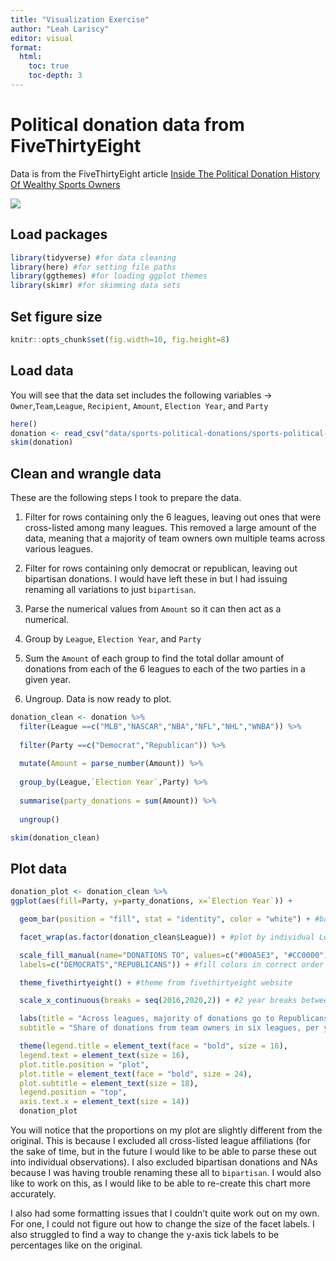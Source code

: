```yaml
---
title: "Visualization Exercise"
author: "Leah Lariscy"
editor: visual
format:
  html:
    toc: true
    toc-depth: 3
---
```


# Political donation data from FiveThirtyEight

Data is from the FiveThirtyEight article [Inside The Political Donation History Of Wealthy Sports Owners](https://fivethirtyeight.com/features/inside-the-political-donation-history-of-wealthy-sports-owners/)

![](https://fivethirtyeight.com/wp-content/uploads/2020/10/espn.DONATIONS.1028-2-1.png?w=1150)

## Load packages

```r
library(tidyverse) #for data cleaning
library(here) #for setting file paths
library(ggthemes) #for loading ggplot themes
library(skimr) #for skimming data sets
```

## Set figure size

```r
knitr::opts_chunk$set(fig.width=10, fig.height=8) 
```

## Load data

You will see that the data set includes the following variables -\> `Owner`,`Team`,`League`, `Recipient`, `Amount`, `Election Year`, and `Party`

```r
here()
donation <- read_csv("data/sports-political-donations/sports-political-donations.csv")
skim(donation)
```

## Clean and wrangle data

These are the following steps I took to prepare the data.

1.  Filter for rows containing only the 6 leagues, leaving out ones that were cross-listed among many leagues. This removed a large amount of the data, meaning that a majority of team owners own multiple teams across various leagues.

2.  Filter for rows containing only democrat or republican, leaving out bipartisan donations. I would have left these in but I had issuing renaming all variations to just `bipartisan`.

3.  Parse the numerical values from `Amount` so it can then act as a numerical.

4.  Group by `League`, `Election Year`, and `Party`

5.  Sum the `Amount` of each group to find the total dollar amount of donations from each of the 6 leagues to each of the two parties in a given year.

6.  Ungroup. Data is now ready to plot.

```r
donation_clean <- donation %>% 
  filter(League ==c("MLB","NASCAR","NBA","NFL","NHL","WNBA")) %>% 
 
  filter(Party ==c("Democrat","Republican")) %>% 
  
  mutate(Amount = parse_number(Amount)) %>% 
  
  group_by(League,`Election Year`,Party) %>% 
  
  summarise(party_donations = sum(Amount)) %>% 
  
  ungroup() 

skim(donation_clean)
```

## Plot data

```r
donation_plot <- donation_clean %>%
ggplot(aes(fill=Party, y=party_donations, x=`Election Year`)) +

  geom_bar(position = "fill", stat = "identity", color = "white") + #basic geometry of plot, bar plot

  facet_wrap(as.factor(donation_clean$League)) + #plot by individual League

  scale_fill_manual(name="DONATIONS TO", values=c("#00A5E3", "#CC0000"), #looked up hexcodes on google 
  labels=c("DEMOCRATS","REPUBLICANS")) + #fill colors in correct order

  theme_fivethirtyeight() + #theme from fivethirtyeight website

  scale_x_continuous(breaks = seq(2016,2020,2)) + #2 year breaks between 2016 & 2020

  labs(title = "Across leagues, majority of donations go to Republicans",
  subtitle = "Share of donations from team owners in six leagues, per year, league and party") +

  theme(legend.title = element_text(face = "bold", size = 16),
  legend.text = element_text(size = 16),
  plot.title.position = "plot",
  plot.title = element_text(face = "bold", size = 24),
  plot.subtitle = element_text(size = 18),
  legend.position = "top",
  axis.text.x = element_text(size = 14))
  donation_plot
```

You will notice that the proportions on my plot are slightly different from the original. This is because I excluded all cross-listed league affiliations (for the sake of time, but in the future I would like to be able to parse these out into individual observations). I also excluded bipartisan donations and NAs because I was having trouble renaming these all to `bipartisan`. I would also like to work on this, as I would like to be able to re-create this chart more accurately.

I also had some formatting issues that I couldn't quite work out on my own. For one, I could not figure out how to change the size of the facet labels. I also struggled to find a way to change the y-axis tick labels to be percentages like on the original.
